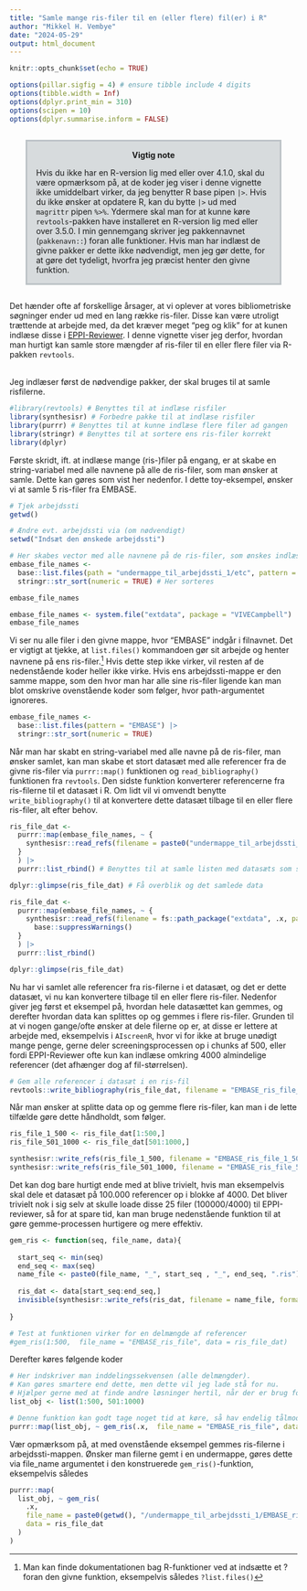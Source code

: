 ```yaml
---
title: "Samle mange ris-filer til en (eller flere) fil(er) i R"
author: "Mikkel H. Vembye"
date: "2024-05-29"
output: html_document
---
```


```r
knitr::opts_chunk$set(echo = TRUE)

options(pillar.sigfig = 4) # ensure tibble include 4 digits
options(tibble.width = Inf)
options(dplyr.print_min = 310)
options(scipen = 10)
options(dplyr.summarise.inform = FALSE)
```

<div class="warning" style='margin-left:2em; margin-right:2em; margin-bottom:2em; margin-top:2em; padding:0.1em; background-color: #d7dbdd; border: solid #bdc3c7 3px'>
<span>
<p style='margin-top:1em; text-align:center'>
<b>Vigtig note</b></p>
<p style='margin:1em'>
Hvis du ikke har en R-version lig med eller over 4.1.0, skal du være opmærksom på, at de koder jeg viser i denne vignette ikke umiddelbart virker, da jeg benytter R base pipen `|>`. Hvis du ikke ønsker at opdatere R, kan du bytte `|>` ud med `magrittr` pipen `%>%`. Ydermere skal man for at kunne køre `revtools`-pakken have installeret en R-version lig med eller over 3.5.0. I min gennemgang skriver jeg pakkennavnet (`pakkenavn::`) foran alle funktioner. Hvis man har indlæst de givne pakker er dette ikke nødvendigt, men jeg gør dette, for at gøre det tydeligt, hvorfra jeg præcist henter den givne funktion. 
</p></span>
</div>

Det hænder ofte af forskellige årsager, at vi oplever at vores bibliometriske søgninger ender ud med en lang række ris-filer. Disse kan være utroligt trættende at arbejde med, da det kræver meget "peg og klik" for at kunen indlæse disse i [EPPI-Reviewer](https://eppi.ioe.ac.uk/EPPIReviewer-Web/home). I denne vignette viser jeg derfor, hvordan man hurtigt kan samle store mængder af ris-filer til en eller flere filer via R-pakken `revtools`. 

<br />
Jeg indlæser først de nødvendige pakker, der skal bruges til at samle risfilerne. 

```r
#library(revtools) # Benyttes til at indlæse risfiler
library(synthesisr) # Forbedre pakke til at indlæse risfiler
library(purrr) # Benyttes til at kunne indlæse flere filer ad gangen
library(stringr) # Benyttes til at sortere ens ris-filer korrekt
library(dplyr) 
```

Første skridt, ift. at indlæse mange (ris-)filer på engang, er at skabe en string-variabel med alle navnene på alle de ris-filer, som man ønsker at samle. Dette kan gøres som vist her nedenfor. I dette toy-eksempel, ønsker vi at samle 5 ris-filer fra EMBASE. 

```r

# Tjek arbejdssti
getwd()

# Ændre evt. arbejdssti via (om nødvendigt)
setwd("Indsæt den ønskede arbejdssti")

# Her skabes vector med alle navnene på de ris-filer, som ønskes indlæst
embase_file_names <- 
  base::list.files(path = "undermappe_til_arbejdssti_1/etc", pattern = "EMBASE") |> 
  stringr::str_sort(numeric = TRUE) # Her sorteres 

embase_file_names
```
```r
embase_file_names <- system.file("extdata", package = "VIVECampbell") |> list.files()
embase_file_names
```
Vi ser nu alle filer i den givne mappe, hvor "EMBASE" indgår i filnavnet. Det er vigtigt at tjekke, at `list.files()` kommandoen gør sit arbejde og henter navnene på ens ris-filer.^[Man kan finde dokumentationen bag R-funktioner ved at indsætte et ? foran den givne funktion, eksempelvis således `?list.files()`] Hvis dette step ikke virker, vil resten af de nedenstående koder heller ikke virke. Hvis ens arbejdssti-mappe er den samme mappe, som den hvor man har alle sine ris-filer ligende kan man blot omskrive ovenstående koder som følger, hvor path-argumentet ignoreres.
```r
embase_file_names <- 
  base::list.files(pattern = "EMBASE") |> 
  stringr::str_sort(numeric = TRUE) 
```

Når man har skabt en string-variabel med alle navne på de ris-filer, man ønsker samlet, kan man skabe et stort datasæt med alle referencer fra de givne ris-filer via `purrr::map()` funktionen og `read_bibliography()` funktionen fra `revtools`. Den sidste funktion konverterer referencerne fra ris-filerne til et datasæt i R. Om lidt vil vi omvendt benytte `write_bibliography()` til at konvertere dette datasæt tilbage til en eller flere ris-filer, alt efter behov.
```r
ris_file_dat <- 
  purrr::map(embase_file_names, ~ {
    synthesisr::read_refs(filename = paste0("undermappe_til_arbejdssti_1/", .x)) 
  }
  ) |> 
  purrr::list_rbind() # Benyttes til at samle listen med datasæts som skabes via map()

dplyr::glimpse(ris_file_dat) # Få overblik og det samlede data
```
```r
ris_file_dat <- 
  purrr::map(embase_file_names, ~ {
    synthesisr::read_refs(filename = fs::path_package("extdata", .x, package = "VIVECampbell")) |> 
      base::suppressWarnings()
  }
  ) |> 
  purrr::list_rbind()

dplyr::glimpse(ris_file_dat)
```
Nu har vi samlet alle referencer fra ris-filerne i et datasæt, og det er dette datasæt, vi nu kan konvertere tilbage til en eller flere ris-filer. Nedenfor giver jeg først et eksempel på, hvordan hele datasættet kan gemmes, og derefter hvordan data kan splittes op og gemmes i flere ris-filer. Grunden til at vi nogen gange/ofte ønsker at dele filerne op er, at disse er lettere at arbejde med, eksempelvis i `AIscreenR`, hvor vi for ikke at bruge unødigt mange penge, gerne deler screeningsprocessen op i chunks af 500, eller fordi EPPI-Reviewer ofte kun kan indlæse omkring 4000 almindelige referencer (det afhænger dog af fil-størrelsen). 
```r
# Gem alle referencer i datasæt i en ris-fil 
revtools::write_bibliography(ris_file_dat, filename = "EMBASE_ris_file_1_1000.ris", format = "ris")
```

Når man ønsker at splitte data op og gemme flere ris-filer, kan man i de lette tilfælde gøre dette håndholdt, som følger.
```r

ris_file_1_500 <- ris_file_dat[1:500,]
ris_file_501_1000 <- ris_file_dat[501:1000,]

synthesisr::write_refs(ris_file_1_500, filename = "EMBASE_ris_file_1_500.ris", format = "ris")
synthesisr::write_refs(ris_file_501_1000, filename = "EMBASE_ris_file_501_1000.ris", format = "ris")

```

Det kan dog bare hurtigt ende med at blive trivielt, hvis man eksempelvis skal dele et datasæt på 100.000 referencer op i blokke af 4000. Det bliver trivielt nok i sig selv at skulle loade disse 25 filer (100000/4000) til EPPI-reviewer, så for at spare tid, kan man bruge nedenstående funktion til at gøre gemme-processen hurtigere og mere effektiv. 

```r
gem_ris <- function(seq, file_name, data){
  
  start_seq <- min(seq)
  end_seq <- max(seq)
  name_file <- paste0(file_name, "_", start_seq , "_", end_seq, ".ris")
  
  ris_dat <- data[start_seq:end_seq,]
  invisible(synthesisr::write_refs(ris_dat, filename = name_file, format = "ris"))
  
}

# Test at funktionen virker for en delmængde af referencer
#gem_ris(1:500,  file_name = "EMBASE_ris_file", data = ris_file_dat)
```

Derefter køres følgende koder

```r

# Her indskriver man inddelingssekvensen (alle delmængder). 
# Kan gøres smartere end dette, men dette vil jeg lade stå for nu. 
# Hjælper gerne med at finde andre løsninger hertil, når der er brug for det. 
list_obj <- list(1:500, 501:1000) 

# Denne funktion kan godt tage noget tid at køre, så hav endelig tålmodighed
purrr::map(list_obj, ~ gem_ris(.x,  file_name = "EMBASE_ris_file", data = ris_file_dat))
```

Vær opmærksom på, at med ovenstående eksempel gemmes ris-filerne i arbejdssti-mappen. Ønsker man filerne gemt i en undermappe, gøres dette via file_name argumentet i den konstruerede `gem_ris()`-funktion, eksempelvis således 
```r
purrr::map(
  list_obj, ~ gem_ris(
    .x,  
    file_name = paste0(getwd(), "/undermappe_til_arbejdssti_1/EMBASE_ris_file"), 
    data = ris_file_dat
  )
)
```


